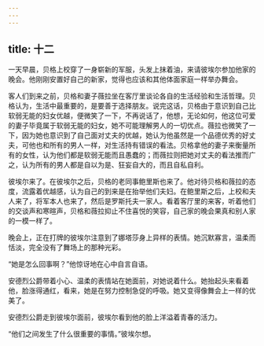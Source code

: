 ```yaml
---
---
---
```

title: 十二
---



一天早晨，贝格上校穿了一身崭新的军服，头发上抹着油，来请彼埃尔参加他家的晚会。他刚刚安置好自己的新家，觉得也应该和其他体面家庭一样举办舞会。

客人们到来之前，贝格和妻子薇拉坐在客厅里谈论各自的生活经验和生活哲理。贝格认为，生活中最重要的，是要善于选择朋友。说完这话，贝格由于意识到自己比软弱无能的妇女优越，便微笑了一下，不再说话了，他想，无论如何，他这位可爱的妻子毕竟属于软弱无能的妇女，她不可能理解男人的一切优点。薇拉也微笑了一下，因为她也意识到了自己面对丈夫的优越，她认为他虽然是一个品德优秀的好丈夫，可他也和所有的男人一样，对生活持有错误的看法。贝格拿他的妻子来衡量所有的女性，认为他们都是软弱无能而且愚蠢的；而薇拉则把她对丈夫的看法推而广之，认为所有的男人都是自以为是、狂妄自大的，而且自私自利。

彼埃尔来了。在彼埃尔之后，贝格的老同事鲍里斯也来了。他对待贝格和薇拉的态度，流露着优越感，认为自己的到来是在抬举他们夫妇。在鲍里斯之后，上校和夫人来了，将军本人也来了，然后是罗斯托夫一家人。看着客厅里的来客，听着他们的交谈声和寒暄声，贝格和薇拉抑止不住喜悦的笑容，自己家的晚会果真和别人家的一模一样了。

晚会上，正在打牌的彼埃尔注意到了娜塔莎身上异样的表情。她沉默寡言，温柔而恬淡，完全没有了舞场上的那种光彩。

“她是怎么回事啊？”他惊讶地在心中自言自语。

安德烈公爵带着小心、温柔的表情站在她面前，对她说着什么。她抬起头来看着他，脸涨得通红，看来，她是在努力控制急促的呼吸。她又变得像舞会上一样的优美了。

安德烈公爵走到彼埃尔面前，彼埃尔看到他的脸上洋溢着青春的活力。

“他们之间发生了什么很重要的事情。”彼埃尔想。